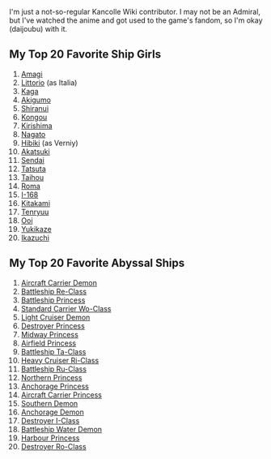 I'm just a not-so-regular Kancolle Wiki contributor. I may not be an Admiral, but I've watched the anime and got used to the game's fandom, so I'm okay (daijoubu) with it.

==My Top 20 Favorite Ship Girls==
#[[Amagi]]
#[[Littorio]] (as Italia)
#[[Kaga]]
#[[Akigumo]]
#[[Shiranui]]
#[[Kongou]]
#[[Kirishima]]
#[[Nagato]]
#[[Hibiki]] (as Verniy)
#[[Akatsuki]]
#[[Sendai]]
#[[Tatsuta]]
#[[Taihou]]
#[[Roma]]
#[[I-168]]
#[[Kitakami]]
#[[Tenryuu]]
#[[Ooi]]
#[[Yukikaze]]
#[[Ikazuchi]]
==My Top 20 Favorite Abyssal Ships==
#[[Aircraft Carrier Demon]]
#[[Battleship Re-Class]]
#[[Battleship Princess]]
#[[Standard Carrier Wo-Class]]
#[[Light Cruiser Demon]]
#[[Destroyer Princess]]
#[[Midway Princess]]
#[[Airfield Princess]]
#[[Battleship Ta-Class]]
#[[Heavy Cruiser Ri-Class]]
#[[Battleship Ru-Class]]
#[[Northern Princess]]
#[[Anchorage Princess]]
#[[Aircraft Carrier Princess]]
#[[Southern Demon]]
#[[Anchorage Demon]]
#[[Destroyer I-Class]]
#[[Battleship Water Demon]]
#[[Harbour Princess]]
#[[Destroyer Ro-Class]]